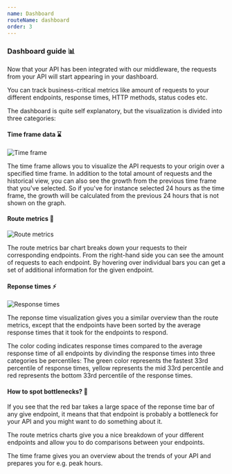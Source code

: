 ```yaml
---
name: Dashboard
routeName: dashboard
order: 3
---
```


### Dashboard guide 📊

Now that your API has been integrated with our middleware,
the requests from your API will start appearing in your dashboard.

You can track business-critical metrics like amount of requests to your different endpoints,
response times, HTTP methods, status codes etc.

The dashboard is quite self explanatory, but the visualization is divided into three categories:

#### Time frame data ⌛

![Time frame](/mock-ups/time-frame.png)

The time frame allows you to visualize the API requests to your origin over a specified time frame.
In addition to the total amount of requests and the historical view, you can also see the growth from the previous time frame that you've selected.
So if you've for instance selected 24 hours as the time frame, the growth will be calculated from the previous 24 hours that is not shown on the graph.

#### Route metrics 🧐

![Route metrics](/mock-ups/route-metrics.png)

The route metrics bar chart breaks down your requests to their corresponding endpoints.
From the right-hand side you can see the amount of requests to each endpoint.
By hovering over individual bars you can get a set of additional information for the given endpoint.

#### Reponse times ⚡

![Response times](/mock-ups/response-times.png)

The reponse time visualization gives you a similar overview than the route metrics,
except that the endpoints have been sorted by the average response times that it took for the endpoints to respond.

The color coding indicates response times compared to the average response time of all endpoints
by divinding the response times into three categories be percentiles:
The green color represents the fastest 33rd percentile of response times,
yellow represents the mid 33rd percentile and red represents the bottom 33rd percentile of the response times.

#### How to spot bottlenecks? 🍼

If you see that the red bar takes a large space of the reponse time bar of any give endpoint,
it means that that endpoint is probably a bottleneck for your API and you might want to do something about it.

The route metrics charts give you a nice breakdown of your different endpoints and allow you to do comparisons between your endpoints.

The time frame gives you an overview about the trends of your API and prepares you for e.g. peak hours.
